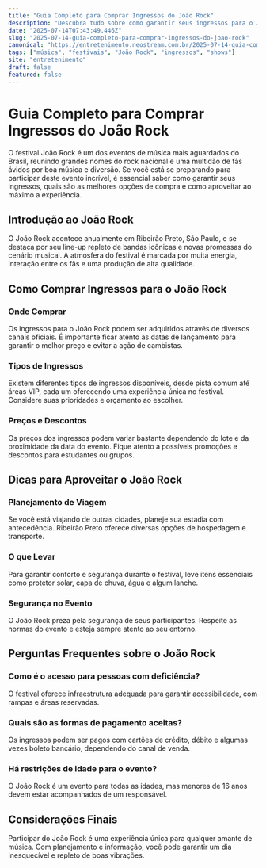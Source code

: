 ```yaml
---
title: "Guia Completo para Comprar Ingressos do João Rock"
description: "Descubra tudo sobre como garantir seus ingressos para o João Rock. Saiba preços, datas e dicas para aproveitar ao máximo o festival."
date: "2025-07-14T07:43:49.446Z"
slug: "2025-07-14-guia-completo-para-comprar-ingressos-do-joao-rock"
canonical: "https://entretenimento.neostream.com.br/2025-07-14-guia-completo-para-comprar-ingressos-do-joao-rock"
tags: ["música", "festivais", "João Rock", "ingressos", "shows"]
site: "entretenimento"
draft: false
featured: false
---
```


# Guia Completo para Comprar Ingressos do João Rock

O festival João Rock é um dos eventos de música mais aguardados do Brasil, reunindo grandes nomes do rock nacional e uma multidão de fãs ávidos por boa música e diversão. Se você está se preparando para participar deste evento incrível, é essencial saber como garantir seus ingressos, quais são as melhores opções de compra e como aproveitar ao máximo a experiência.

## Introdução ao João Rock

O João Rock acontece anualmente em Ribeirão Preto, São Paulo, e se destaca por seu line-up repleto de bandas icônicas e novas promessas do cenário musical. A atmosfera do festival é marcada por muita energia, interação entre os fãs e uma produção de alta qualidade.

## Como Comprar Ingressos para o João Rock

### Onde Comprar
Os ingressos para o João Rock podem ser adquiridos através de diversos canais oficiais. É importante ficar atento às datas de lançamento para garantir o melhor preço e evitar a ação de cambistas.

### Tipos de Ingressos
Existem diferentes tipos de ingressos disponíveis, desde pista comum até áreas VIP, cada um oferecendo uma experiência única no festival. Considere suas prioridades e orçamento ao escolher.

### Preços e Descontos
Os preços dos ingressos podem variar bastante dependendo do lote e da proximidade da data do evento. Fique atento a possíveis promoções e descontos para estudantes ou grupos.

## Dicas para Aproveitar o João Rock

### Planejamento de Viagem
Se você está viajando de outras cidades, planeje sua estadia com antecedência. Ribeirão Preto oferece diversas opções de hospedagem e transporte.

### O que Levar
Para garantir conforto e segurança durante o festival, leve itens essenciais como protetor solar, capa de chuva, água e algum lanche.

### Segurança no Evento
O João Rock preza pela segurança de seus participantes. Respeite as normas do evento e esteja sempre atento ao seu entorno.

## Perguntas Frequentes sobre o João Rock

### Como é o acesso para pessoas com deficiência?
O festival oferece infraestrutura adequada para garantir acessibilidade, com rampas e áreas reservadas.

### Quais são as formas de pagamento aceitas?
Os ingressos podem ser pagos com cartões de crédito, débito e algumas vezes boleto bancário, dependendo do canal de venda.

### Há restrições de idade para o evento?
O João Rock é um evento para todas as idades, mas menores de 16 anos devem estar acompanhados de um responsável.

## Considerações Finais
Participar do João Rock é uma experiência única para qualquer amante de música. Com planejamento e informação, você pode garantir um dia inesquecível e repleto de boas vibrações.